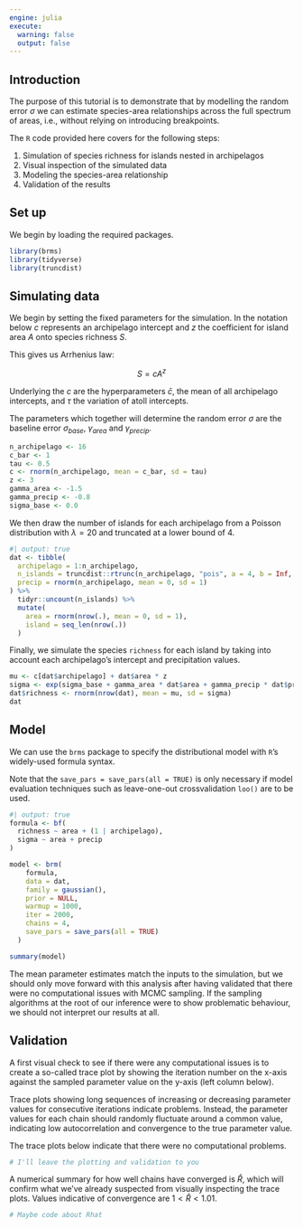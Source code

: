 ```yaml
---
engine: julia
execute:
  warning: false
  output: false
---
```


## Introduction

The purpose of this tutorial is to demonstrate that by modelling the random error $\sigma$ we can estimate species-area relationships across the full spectrum of areas, i.e., without relying on introducing breakpoints.

The `R` code provided here covers for the following steps:

1. Simulation of species richness for islands nested in archipelagos
2. Visual inspection of the simulated data
3. Modeling the species-area relationship
4. Validation of the results

## Set up

We begin by loading the required packages.

```r
library(brms)
library(tidyverse)
library(truncdist)
```

## Simulating data

We begin by setting the fixed parameters for the simulation.
In the notation below $c$ represents an archipelago intercept and $z$ the coefficient for island area $A$ onto species richness $S$.

This gives us Arrhenius law:

$$
S = c A^z
$$

Underlying the $c$ are the hyperparameters $\bar{c}$, the mean of all archipelago intercepts, and $\tau$ the variation of atoll intercepts.

The parameters which together will determine the random error $\sigma$ are the baseline error $\sigma_{base}$, $\gamma_{area}$ and $\gamma_{precip}$.

```r
n_archipelago <- 16
c_bar <- 1
tau <- 0.5
c <- rnorm(n_archipelago, mean = c_bar, sd = tau)
z <- 3
gamma_area <- -1.5
gamma_precip <- -0.8
sigma_base <- 0.0
```

We then draw the number of islands for each archipelago from a Poisson distribution with $\lambda = 20$ and truncated at a lower bound of $4$. <!-- truncation is probably redundant given the distribution of Poisson(20) -->

```r
#| output: true
dat <- tibble(
  archipelago = 1:n_archipelago,
  n_islands = truncdist::rtrunc(n_archipelago, "pois", a = 4, b = Inf, lambda = 20),
  precip = rnorm(n_archipelago, mean = 0, sd = 1)
) %>%
  tidyr::uncount(n_islands) %>%
  mutate(
    area = rnorm(nrow(.), mean = 0, sd = 1),
    island = seq_len(nrow(.))
  )
```

Finally, we simulate the species `richness` for each island by taking into account each archipelago's intercept and precipitation values.

```r
mu <- c[dat$archipelago] + dat$area * z
sigma <- exp(sigma_base + gamma_area * dat$area + gamma_precip * dat$precip)
dat$richness <- rnorm(nrow(dat), mean = mu, sd = sigma)
dat
```

## Model

We can use the `brms` package to specify the distributional model with `R`'s widely-used formula syntax.

Note that the `save_pars = save_pars(all = TRUE)` is only necessary if model evaluation techniques such as leave-one-out crossvalidation `loo()` are to be used.

```r
#| output: true
formula <- bf(
  richness ~ area + (1 | archipelago),
  sigma ~ area + precip
)

model <- brm(
	formula, 
	data = dat,
	family = gaussian(),
	prior = NULL,
    warmup = 1000,
	iter = 2000,
	chains = 4,
	save_pars = save_pars(all = TRUE)
  )

summary(model)
```

The mean parameter estimates match the inputs to the simulation, but we should only move forward with this analysis after having validated that there were no computational issues with MCMC sampling.
If the sampling algorithms at the root of our inference were to show problematic behaviour, we should not interpret our results at all.

## Validation

A first visual check to see if there were any computational issues is to create a so-called trace plot by showing the iteration number on the x-axis against the sampled parameter value on the y-axis (left column below).

Trace plots showing long sequences of increasing or decreasing parameter values for consecutive iterations indicate problems. 
Instead, the parameter values for each chain should randomly fluctuate around a common value, indicating low autocorrelation and convergence to the true parameter value.

The trace plots below indicate that there were no computational problems.

```r
# I'll leave the plotting and validation to you
```

A numerical summary for how well chains have converged is $\hat{R}$, which will confirm what we've already suspected from visually inspecting the trace plots.
Values indicative of convergence are  $1 < \hat{R} < 1.01$.

```r
# Maybe code about Rhat
```
